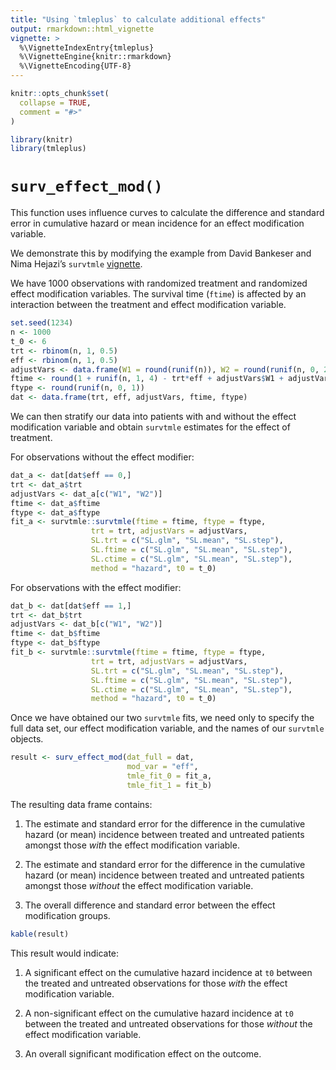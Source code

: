 ```yaml
---
title: "Using `tmleplus` to calculate additional effects"
output: rmarkdown::html_vignette
vignette: >
  %\VignetteIndexEntry{tmleplus}
  %\VignetteEngine{knitr::rmarkdown}
  %\VignetteEncoding{UTF-8}
---
```


```r
knitr::opts_chunk$set(
  collapse = TRUE,
  comment = "#>"
)
```

```r
library(knitr)
library(tmleplus)
```

# `surv_effect_mod()`

This function uses influence curves to calculate the difference and standard error in cumulative hazard or mean incidence for an effect modification variable.

We demonstrate this by modifying the example from David Bankeser and Nima Hejazi's `survtmle` [vignette](https://cran.r-project.org/web/packages/survtmle/vignettes/survtmle_intro.html).

We have 1000 observations with randomized treatment and randomized effect modification variables. The survival time (`ftime`) is affected by an interaction between the treatment and effect modification variable.
```r
set.seed(1234)
n <- 1000
t_0 <- 6
trt <- rbinom(n, 1, 0.5)
eff <- rbinom(n, 1, 0.5)
adjustVars <- data.frame(W1 = round(runif(n)), W2 = round(runif(n, 0, 2)))
ftime <- round(1 + runif(n, 1, 4) - trt*eff + adjustVars$W1 + adjustVars$W2)
ftype <- round(runif(n, 0, 1))
dat <- data.frame(trt, eff, adjustVars, ftime, ftype)
```

We can then stratify our data into patients with and without the effect modification variable and obtain `survtmle` estimates for the effect of treatment.

For observations without the effect modifier:
```r
dat_a <- dat[dat$eff == 0,]
trt <- dat_a$trt
adjustVars <- dat_a[c("W1", "W2")]
ftime <- dat_a$ftime
ftype <- dat_a$ftype
fit_a <- survtmle::survtmle(ftime = ftime, ftype = ftype,
                  trt = trt, adjustVars = adjustVars,
                  SL.trt = c("SL.glm", "SL.mean", "SL.step"),
                  SL.ftime = c("SL.glm", "SL.mean", "SL.step"),
                  SL.ctime = c("SL.glm", "SL.mean", "SL.step"),
                  method = "hazard", t0 = t_0)
```

For observations with the effect modifier:
```r
dat_b <- dat[dat$eff == 1,]
trt <- dat_b$trt
adjustVars <- dat_b[c("W1", "W2")]
ftime <- dat_b$ftime
ftype <- dat_b$ftype
fit_b <- survtmle::survtmle(ftime = ftime, ftype = ftype,
                  trt = trt, adjustVars = adjustVars,
                  SL.trt = c("SL.glm", "SL.mean", "SL.step"),
                  SL.ftime = c("SL.glm", "SL.mean", "SL.step"),
                  SL.ctime = c("SL.glm", "SL.mean", "SL.step"),
                  method = "hazard", t0 = t_0)
```

Once we have obtained our two `survtmle` fits, we need only to specify the full data set, our effect modification variable, and the names of our `survtmle` objects.

```r
result <- surv_effect_mod(dat_full = dat,
                          mod_var = "eff",
                          tmle_fit_0 = fit_a,
                          tmle_fit_1 = fit_b)
```

The resulting data frame contains:

1. The estimate and standard error for the difference in the cumulative hazard (or mean) incidence between treated and untreated patients amongst those *with* the effect modification variable.

2. The estimate and standard error for the difference in the cumulative hazard (or mean) incidence between treated and untreated patients amongst those *without* the effect modification variable.

3. The overall difference and standard error between the effect modification groups.

```r
kable(result)
```

This result would indicate:

1. A significant effect on the cumulative hazard incidence at `t0` between the treated and untreated observations for those *with* the effect modification variable.

2. A non-significant effect on the cumulative hazard incidence at `t0` between the treated and untreated observations for those *without* the effect modification variable.

3. An overall significant modification effect on the outcome.
